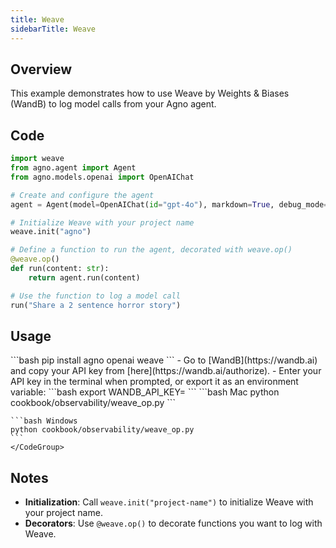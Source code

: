 ```yaml
---
title: Weave
sidebarTitle: Weave
---
```


## Overview

This example demonstrates how to use Weave by Weights & Biases (WandB) to log model calls from your Agno agent.

## Code

```python
import weave
from agno.agent import Agent
from agno.models.openai import OpenAIChat

# Create and configure the agent
agent = Agent(model=OpenAIChat(id="gpt-4o"), markdown=True, debug_mode=True)

# Initialize Weave with your project name
weave.init("agno")

# Define a function to run the agent, decorated with weave.op()
@weave.op()
def run(content: str):
    return agent.run(content)

# Use the function to log a model call
run("Share a 2 sentence horror story")
```

## Usage

<Steps>
  <Step title="Install Weave">
    ```bash
    pip install agno openai weave
    ```
  </Step>

  <Step title="Authenticate with WandB">
    - Go to [WandB](https://wandb.ai) and copy your API key from [here](https://wandb.ai/authorize).
    - Enter your API key in the terminal when prompted, or export it as an environment variable:
    ```bash
    export WANDB_API_KEY=<your-api-key>
    ```
  </Step>

  <Step title="Run the Agent">
    <CodeGroup>
    ```bash Mac
    python cookbook/observability/weave_op.py
    ```

    ```bash Windows
    python cookbook/observability/weave_op.py
    ```
    </CodeGroup>
  </Step>
</Steps>

## Notes

- **Initialization**: Call `weave.init("project-name")` to initialize Weave with your project name.
- **Decorators**: Use `@weave.op()` to decorate functions you want to log with Weave.